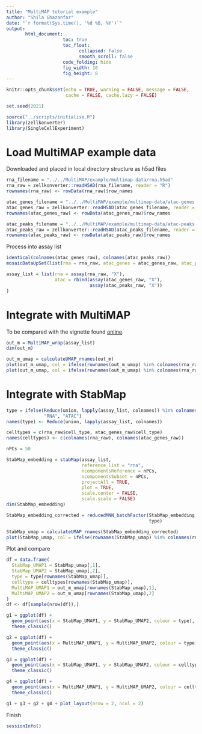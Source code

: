```yaml
---
title: "MultiMAP tutorial example"
author: "Shila Ghazanfar"
date: "`r format(Sys.time(), '%d %B, %Y')`"
output:
       html_document:
                     toc: true
                     toc_float:
                           collapsed: false
                           smooth_scroll: false
                     code_folding: hide
                     fig_width: 10 
                     fig_height: 8
---
```


```r
knitr::opts_chunk$set(echo = TRUE, warning = FALSE, message = FALSE,
                      cache = FALSE, cache.lazy = FALSE)
```

```r
set.seed(2021)
```

```r
source("../scripts/initialise.R")
library(zellkonverter)
library(SingleCellExperiment)
```

# Load MultiMAP example data

Downloaded and placed in local directory structure as h5ad files

```r
rna_filename = "../../MultiMAP/example/multimap-data/rna.h5ad"
rna_raw = zellkonverter::readH5AD(rna_filename, reader = "R")
rownames(rna_raw) <- rowData(rna_raw)$row_names

atac_genes_filename = "../../MultiMAP/example/multimap-data/atac-genes.h5ad"
atac_genes_raw = zellkonverter::readH5AD(atac_genes_filename, reader = "R")
rownames(atac_genes_raw) <- rowData(atac_genes_raw)$row_names

atac_peaks_filename = "../../MultiMAP/example/multimap-data/atac-peaks.h5ad"
atac_peaks_raw = zellkonverter::readH5AD(atac_peaks_filename, reader = "R")
rownames(atac_peaks_raw) <- rowData(atac_peaks_raw)$row_names
```

Process into assay list

```r
identical(colnames(atac_genes_raw), colnames(atac_peaks_raw))
mosaicDataUpSet(list(rna = rna_raw, atac_genes = atac_genes_raw, atac_peaks = atac_peaks_raw))

assay_list = list(rna = assay(rna_raw, "X"),
                  atac = rbind(assay(atac_genes_raw, "X"),
                               assay(atac_peaks_raw, "X"))
)
```

# Integrate with MultiMAP

To be compared with the vignette found [online](https://nbviewer.org/github/Teichlab/MultiMAP/blob/master/examples/tutorial.ipynb).

```r
out_m = MultiMAP_wrap(assay_list)
dim(out_m)

out_m_umap = calculateUMAP_rnames(out_m)
plot(out_m_umap, col = ifelse(rownames(out_m_umap) %in% colnames(rna_raw), "blue", "orange"))
plot(out_m_umap, col = ifelse(rownames(out_m_umap) %in% colnames(rna_raw), "blue", "orange"))
```

# Integrate with StabMap

```r
type = ifelse(Reduce(union, lapply(assay_list, colnames)) %in% colnames(rna_raw),
              "RNA", "ATAC")
names(type) <- Reduce(union, lapply(assay_list, colnames)) 

celltypes = c(rna_raw$cell_type, atac_genes_raw$cell_type)
names(celltypes) <- c(colnames(rna_raw), colnames(atac_genes_raw))

nPCs = 50

StabMap_embedding = stabMap(assay_list,
                            reference_list = "rna",
                            ncomponentsReference = nPCs,
                            ncomponentsSubset = nPCs,
                            projectAll = TRUE,
                            plot = TRUE,
                            scale.center = FALSE,
                            scale.scale = FALSE)
dim(StabMap_embedding)

StabMap_embedding_corrected = reducedMNN_batchFactor(StabMap_embedding,
                                                     type)

StabMap_umap = calculateUMAP_rnames(StabMap_embedding_corrected)
plot(StabMap_umap, col = ifelse(rownames(StabMap_umap) %in% colnames(rna_raw), "blue", "orange"))
```

Plot and compare

```r
df = data.frame(
  StabMap_UMAP1 = StabMap_umap[,1],
  StabMap_UMAP2 = StabMap_umap[,2],
  type = type[rownames(StabMap_umap)],
  celltype = celltypes[rownames(StabMap_umap)],
  MultiMAP_UMAP1 = out_m_umap[rownames(StabMap_umap),1],
  MultiMAP_UMAP2 = out_m_umap[rownames(StabMap_umap),2]
)
df <- df[sample(nrow(df)),]

g1 = ggplot(df) +
  geom_point(aes(x = StabMap_UMAP1, y = StabMap_UMAP2, colour = type), size = 0.5, alpha = 0.5) + 
  theme_classic()

g2 = ggplot(df) +
  geom_point(aes(x = MultiMAP_UMAP1, y = MultiMAP_UMAP2, colour = type), size = 0.5, alpha = 0.5) + 
  theme_classic()

g3 = ggplot(df) +
  geom_point(aes(x = StabMap_UMAP1, y = StabMap_UMAP2, colour = celltype), size = 0.5, alpha = 0.5) + 
  theme_classic()

g4 = ggplot(df) +
  geom_point(aes(x = MultiMAP_UMAP1, y = MultiMAP_UMAP2, colour = celltype), size = 0.5, alpha = 0.5) + 
  theme_classic()

g1 + g3 + g2 + g4 + plot_layout(nrow = 2, ncol = 2)
```

Finish

```r
sessionInfo()
```